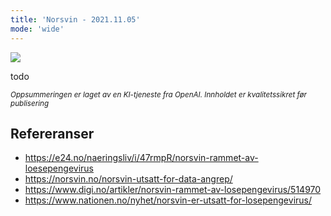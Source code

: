 ```yaml
---
title: 'Norsvin - 2021.11.05'
mode: 'wide'
---
```


<Frame>
<img src="/images/norsvin.png" />
</Frame>

todo

<sup><i>Oppsummeringen er laget av en KI-tjeneste fra OpenAI. Innholdet er kvalitetssikret før publisering</i></sup>

## Refereranser
- https://e24.no/naeringsliv/i/47rmpR/norsvin-rammet-av-loesepengevirus
- https://norsvin.no/norsvin-utsatt-for-data-angrep/
- https://www.digi.no/artikler/norsvin-rammet-av-losepengevirus/514970
- https://www.nationen.no/nyhet/norsvin-er-utsatt-for-losepengevirus/
